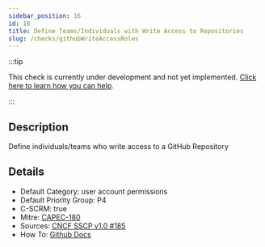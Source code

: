 ```yaml
---
sidebar_position: 16
id: 18
title: Define Teams/Individuals with Write Access to Repositories
slug: /checks/githubWriteAccessRoles
---
```


<!-- BANNER:START -->
:::tip

This check is currently under development and not yet implemented. [Click here to learn how you can help](/contribute).

:::
<!-- BANNER:END -->

<!-- DESCRIPTION:START -->
## Description
Define individuals/teams who write access to a GitHub Repository
<!-- DESCRIPTION:END -->

<!-- DETAILS:START -->
## Details
- Default Category: user account permissions
- Default Priority Group: P4
- C-SCRM: true
- Mitre: [CAPEC-180](https://capec.mitre.org/data/definitions/180.html)
- Sources: [CNCF SSCP v1.0 #185](https://github.com/cncf/tag-security/blob/main/supply-chain-security/supply-chain-security-paper/sscsp.md#define-individualsteams-that-are-responsible-for-code-in-a-repository-and-associated-coding-conventions)
- How To: [Github Docs](https://docs.github.com/en/organizations/managing-user-access-to-your-organizations-repositories/managing-repository-roles/repository-roles-for-an-organization)

<!-- DETAILS:END -->
